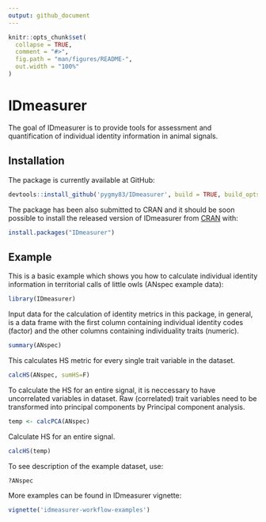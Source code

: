 ```yaml
---
output: github_document
---
```


<!-- README.md is generated from README.Rmd. Please edit that file -->

```r
knitr::opts_chunk$set(
  collapse = TRUE,
  comment = "#>",
  fig.path = "man/figures/README-",
  out.width = "100%"
)
```
# IDmeasurer

The goal of IDmeasurer is to provide tools for assessment and quantification of individual identity information in animal signals. 

## Installation
The package is currently available at GitHub:

``` r
devtools::install_github('pygmy83/IDmeasurer', build = TRUE, build_opts = c("--no-resave-data", "--no-manual"))
```

The package has been also submitted to CRAN and it should be soon possible to install the released version of IDmeasurer from [CRAN](https://CRAN.R-project.org) with:

``` r
install.packages("IDmeasurer")
```

## Example

This is a basic example which shows you how to calculate individual identity information in territorial calls of little owls (ANspec example data):

```r
library(IDmeasurer)
```

Input data for the calculation of identity metrics in this package, in general, is a data frame with the first column containing individual identity codes (factor) and the other columns containing individuality traits (numeric).

```r
summary(ANspec)   
```

This calculates HS metric for every single trait variable in the dataset.
```r
calcHS(ANspec, sumHS=F)
```

To calculate the HS for an entire signal, it is neccessary to have uncorrelated variables in dataset. Raw (correlated) trait variables need to be transformed into principal components by Principal component analysis.
```r
temp <- calcPCA(ANspec) 
```

Calculate HS for an entire signal.
```r
calcHS(temp) 
```

To see description of the example dataset, use:

``` r
?ANspec
```

More examples can be found in IDmeasurer vignette:
``` r
vignette('idmeasurer-workflow-examples')
```

